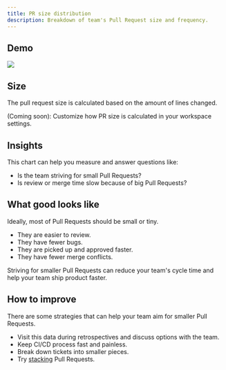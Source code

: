 ```yaml
---
title: PR size distribution
description: Breakdown of team's Pull Request size and frequency. 
---
```



## Demo

<Frame>
  <img src="/images/pr-size-distribution.png" />
</Frame>

## Size

The pull request size is calculated based on the amount of lines changed.

<PrSize color="#69DB7C" size="Tiny" label="< 20 lines changed." />
<PrSize color="#69DB7C" size="Small" label="20~100 lines changed." />
<PrSize color="#A6A7AB" size="Medium" label="100~250 lines changed." />
<PrSize color="#ff8787" size="Large" label="250~500 lines changed." />
<PrSize color="#ff8787" size="Huge" label="> 500 lines changed." />

(Coming soon): Customize how PR size is calculated in your workspace settings.

## Insights

This chart can help you measure and answer questions like:

- Is the team striving for small Pull Requests?
- Is review or merge time slow because of big Pull Requests?

## What good looks like

Ideally, most of Pull Requests should be small or tiny.

- They are easier to review.
- They have fewer bugs.
- They are picked up and approved faster.
- They have fewer merge conflicts.

Striving for smaller Pull Requests can reduce your team's cycle time and help your team ship product faster.

## How to improve

There are some strategies that can help your team aim for smaller Pull Requests.

- Visit this data during retrospectives and discuss options with the team.
- Keep CI/CD process fast and painless.
- Break down tickets into smaller pieces.
- Try <a href="https://www.stacking.dev/" target="_blank" rel="nofollow">stacking</a> Pull Requests.

<CtaGetStarted />

